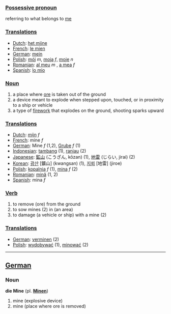 ===[[Possessive pronoun]]===

referring to what belongs to [[me]]

===[[Translation]]s===

*[[Dutch]]: [[het mijne]]
*[[French]]: [[le mien]]
*[[German]]: [[mein]]
*[[Polish]]: [[mój]] ''m'', [[moja]] ''f'', [[moje]] ''n''
*[[Romanian]]: [[al meu]] ''m'' , [[a mea]] ''f'' 
*[[Spanish]]: [[lo mio]]

===[[Noun]]===
#a place where [[ore]] is taken out of the ground
#a device meant to explode when stepped upon, touched, or in proximity to a ship or vehicle
#a type of [[firework]] that explodes on the ground, shooting sparks upward

===[[Translation]]s===

*[[Dutch]]: [[mijn]] ''f''
*[[French]]: mine ''f''
*[[German]]: Mine ''f'' (1,2), [[Grube]] ''f'' (1)
*[[Indonesian]]: [[tambang]] (1), [[ranjau]] (2)
*[[Japanese]]: [[鉱山]] (こうざん, kōzan) (1), [[地雷]] (じらい, jirai) (2)
*[[Korean]]: [[광산]] [鑛山] (kwangsan) (1), [[지뢰]] [地雷] (jiroe)
*[[Polish]]: [[kopalnia]] ''f'' (1), [[mina]] ''f'' (2)
*[[Romanian]]: [[mină]] (1, 2)
*[[Spanish]]: mina ''f''

===[[Verb]]===
#to remove (ore) from the ground
#to sow mines (2) in (an area)
#to damage (a vehicle or ship) with a mine (2)

===[[Translation]]s===

*[[German]]: [[verminen]] (2)
*[[Polish]]: [[wydobywać]] (1), [[minować]] (2)

----

==[[German]]==

===Noun===
'''die Mine''' (pl. '''[[Minen]]''')

#mine (explosive device)
#mine (place where ore is removed)